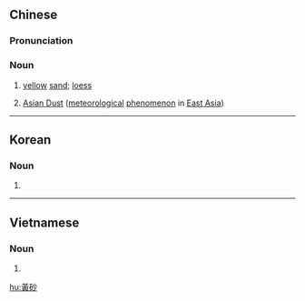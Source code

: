 {{also|黄砂}}
==Chinese==
{{zh-forms|s=黄砂|alt=黃沙}}

===Pronunciation===
{{zh-pron
|m=huángshā
|c=wong4 saa1
|cat=n
}}

===Noun===
{{zh-noun}}

# {{lb|zh|literally}} [[yellow]] [[sand]]; [[loess]]
# [[w:Asian Dust|Asian Dust]] ([[meteorological]] [[phenomenon]] in [[East Asia]])

----

==Korean==
{{ko-hanjatab|黃|砂}}

===Noun===
{{ko-noun|rv=hwangsa|hangeul=황사}}

# {{hanja form of|황사|[[yellow]] [[sand]], [[loess]]}}

----

==Vietnamese==
{{vi-hantutab|黃|砂}}

===Noun===
{{head|vi|noun|sc=Hans}}

# {{han tu form of|hoàng sa|[[yellow]] [[sand]]}}

[[hu:黃砂]]